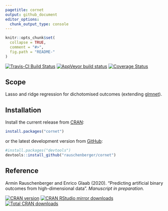 ```yaml
---
pagetitle: cornet
output: github_document
editor_options: 
  chunk_output_type: console
---
```


<!-- Modify xxx.Rmd, not xxx.md! -->

```r
knitr::opts_chunk$set(
  collapse = TRUE,
  comment = "#>",
  fig.path = "README-"
)
```

[![Travis-CI Build Status](https://travis-ci.org/rauschenberger/cornet.svg)](https://travis-ci.org/rauschenberger/cornet)
[![AppVeyor build status](https://ci.appveyor.com/api/projects/status/github/rauschenberger/cornet?svg=true)](https://ci.appveyor.com/project/rauschenberger/cornet)
[![Coverage Status](https://codecov.io/github/rauschenberger/cornet/coverage.svg?branch=master)](https://codecov.io/github/rauschenberger/cornet)

## Scope

Lasso and ridge regression for dichotomised outcomes (extending [glmnet](https://CRAN.R-project.org/package=glmnet)).

## Installation

Install the current release from [CRAN](https://CRAN.R-project.org/package=cornet):

```r
install.packages("cornet")
```

or the latest development version from [GitHub](https://github.com/rauschenberger/cornet):

```r
#install.packages("devtools")
devtools::install_github("rauschenberger/cornet")
```

## Reference

Armin Rauschenberger and Enrico Glaab (2020). "Predicting artificial binary outcomes from high-dimensional data". *Manuscript in preparation.*

[![CRAN version](https://www.r-pkg.org/badges/version/cornet)](https://CRAN.R-project.org/package=cornet)
[![CRAN RStudio mirror downloads](https://cranlogs.r-pkg.org/badges/cornet)](https://CRAN.R-project.org/package=cornet)
[![Total CRAN downloads](https://cranlogs.r-pkg.org/badges/grand-total/cornet)](https://CRAN.R-project.org/package=cornet)
